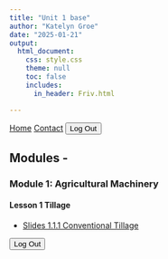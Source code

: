```yaml
---
title: "Unit 1 base"
author: "Katelyn Groe"
date: "2025-01-21"
output:
  html_document:
    css: style.css
    theme: null
    toc: false
    includes:
      in_header: Friv.html

---
```


<script src="https://identity.netlify.com/v1/netlify-identity-widget.js"></script>

<nav>
  <a href="index.html">Home</a>
  <a href="contact.html">Contact</a>
  <button onclick="logout()">Log Out</button>
</nav>



<p style="margin-bottom: 20px;">


## Modules - 

### Module 1: Agricultural Machinery 
#### Lesson 1 Tillage 
- [Slides 1.1.1 Conventional Tillage](TR\U1\1 Types of Machinery\Tillage\Lesson1.1.1 - Conventional Tillage.pptx)


<button onclick="logout()">Log Out</button>

<script>
    function logout() {
        netlifyIdentity.logout();
    }

    netlifyIdentity.on("logout", () => {
        window.location.href = "index.html"; // Redirect to home after logout
    });
</script>
